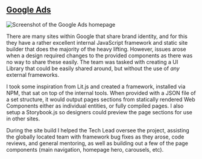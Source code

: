 ## [Google Ads](https://ads.google.com)

![Screenshot of the Google Ads homepage](/images/gads.png "Screenshot of the Google Ads homepage")

There are many sites within Google that share brand identity, and for this they
have a rather excellent internal JavaScript framework and static site builder
that does the majority of the heavy lifting. However, issues arose when a design
required changes to the provided components as there was no way to share these
easily. The team was tasked with creating a UI Library that could be easily
shared around, but without the use of *any* external frameworks.

I took some inspiration from Lit.js and created a framework, installed via NPM,
that sat on top of the internal tools. When provided with a JSON file of a set structure, it would
output pages sections from statically rendered Web Components either as individual entities, or
fully compiled pages. I also setup a Storybook.js so designers could preview the
page sections for use in other sites.

During the site build I helped the Tech Lead oversee the project, assisting the
globally located team with framework bug fixes as they arose, code reviews, and
general mentoring, as well as building out a few of the page components (main
navigation, homepage hero, carousels, etc).
